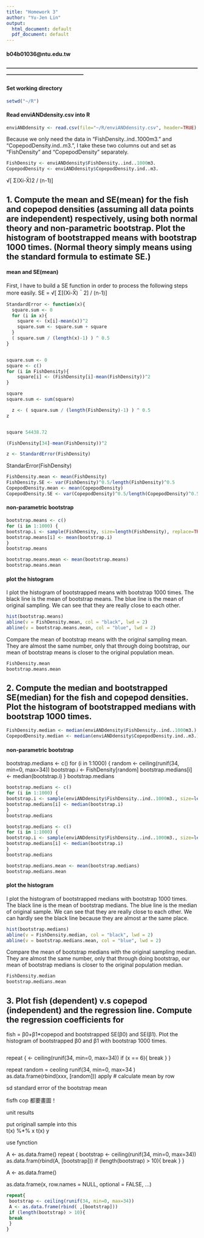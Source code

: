 ```yaml
---
title: "Homework 3"
author: "Yu-Jen Lin"
output:
  html_document: default
  pdf_document: default
---
```

#### b04b01036@ntu.edu.tw
#### --------------------------------------------------------------------------------------------------------------------------------------------------------

#### Set working directory
```r
setwd("~/R")
```

#### Read enviANDdensity.csv into R
```r
enviANDdensity <- read.csv(file="~/R/enviANDdensity.csv", header=TRUE)
```
Because we only need the data in "FishDensity..ind..1000m3." and "CopepodDensity.ind..m3.", I take these two columns out and set as "FishDensity" and "CopepodDensity" separately.
```r
FishDensity <- enviANDdensity$FishDensity..ind..1000m3.
CopepodDensity <- enviANDdensity$CopepodDensity.ind..m3.
```

√[ Σ(Xi-X̄)2 / (n-1)] 



## 1. Compute the mean and SE(mean) for the fish and copepod densities (assuming all data points are independent) respectively, using both normal theory and non-parametric bootstrap. Plot the histogram of bootstrapped means with bootstrap 1000 times. (Normal theory simply means using the standard formula to estimate SE.)
#### mean and SE(mean)
First, I have to build a SE function in order to process the following steps more easily. 
SE = √[ Σ[(Xi-X̄)＾2] / (n-1)] 
```r
StandardError <- function(x){
  square.sum <- 0
  for (i in x){
    square <- (x[i]-mean(x))^2
    square.sum <- square.sum + square
  }
  ( square.sum / (length(x)-1) ) ^ 0.5
}


square.sum <- 0
square <- c()
for (i in FishDensity){
    square[i] <- (FishDensity[i]-mean(FishDensity))^2
}

square
square.sum <- sum(square)

  z <- ( square.sum / (length(FishDensity)-1) ) ^ 0.5
z


square 54438.72

(FishDensity[34]-mean(FishDensity))^2

z <- StandardError(FishDensity)
```

StandarError(FishDensity)



```r
FishDensity.mean <- mean(FishDensity)
FishDensity.SE <- var(FishDensity)^0.5/length(FishDensity)^0.5
CopepodDensity.mean <- mean(CopepodDensity)
CopepodDensity.SE <- var(CopepodDensity)^0.5/length(CopepodDensity)^0.5
```
#### non-parametric bootstrap

```r
bootstrap.means <- c()
for (i in 1:1000) {
bootstrap.i <- sample(FishDensity, size=length(FishDensity), replace=TRUE)
bootstrap.means[i] <- mean(bootstrap.i)
}
bootstrap.means
```

```r
bootstrap.means.mean <- mean(bootstrap.means)
bootstrap.means.mean
```

#### plot the histogram
I plot the histogram of bootstrapped means with bootstrap 1000 times. The black line is the mean of bootstrap means. The blue line is the mean of original sampling. We can see that they are really close to each other.
```r
hist(bootstrap.means)
abline(v = FishDensity.mean, col = "black", lwd = 2)
abline(v = bootstrap.means.mean, col = "blue", lwd = 2)
```
Compare the mean of bootstrap means with the original sampling mean.
They are almost the same number, only that through doing bootstrap, our mean of bootstrap means is closer to the original population mean.
```r
FishDensity.mean
bootstrap.means.mean
```

## 2. Compute the median and bootstrapped SE(median) for the fish and copepod densities. Plot the histogram of bootstrapped medians with bootstrap 1000 times.
```r
FishDensity.median <- median(enviANDdensity$FishDensity..ind..1000m3.)
CopepodDensity.median <- median(enviANDdensity$CopepodDensity.ind..m3.)
```
#### non-parametric bootstrap



bootstrap.medians <- c()
for (i in 1:1000) {
random <- ceiling(runif(34, min=0, max=34))
bootstrap.i <- FishDensity[random]
bootstrap.medians[i] <- median(bootstrap.i)
}
bootstrap.medians



```r
bootstrap.medians <- c()
for (i in 1:1000) {
bootstrap.i <- sample(enviANDdensity$FishDensity..ind..1000m3., size=length(enviANDdensity$CopepodDensity.ind..m3.), replace=TRUE)
bootstrap.medians[i] <- median(bootstrap.i)
}
bootstrap.medians
```



```r
bootstrap.medians <- c()
for (i in 1:1000) {
bootstrap.i <- sample(enviANDdensity$FishDensity..ind..1000m3., size=length(enviANDdensity$CopepodDensity.ind..m3.), replace=TRUE)
bootstrap.medians[i] <- median(bootstrap.i)
}
bootstrap.medians
```

```r
bootstrap.medians.mean <- mean(bootstrap.medians)
bootstrap.medians.mean
```

#### plot the histogram
I plot the histogram of bootstrapped medians with bootstrap 1000 times. The black line is the mean of bootstrap medians. The blue line is the median of original sample. We can see that they are really close to each other. We can hardly see the black line because they are almost ar the same place.
```r
hist(bootstrap.medians)
abline(v = FishDensity.median, col = "black", lwd = 2)
abline(v = bootstrap.medians.mean, col = "blue", lwd = 2)
```

Compare the mean of bootstrap medians with the original sampling median.
They are almost the same number, only that through doing bootstrap, our mean of bootstrap medians is closer to the original population median.
```r
FishDensity.median
bootstrap.medians.mean
```



## 3. Plot fish (dependent) v.s copepod (independent) and the regression line. Compute the regression coefficients for
fish = β0+β1*copepod and bootstrapped SE(β0) and SE(β1). Plot the histogram of bootstrapped β0 and β1 with bootstrap 1000 times.
```r
```




repeat {
 <- ceiling(runif(34, min=0, max=34))
if (x == 6){
break
}
}

repeat
 random = ceoling runif(34, min=0, max=34 )
as.data.frame(rbind(xxx, [random]))
apply # calculate mean by row


sd
standard error of the bootstrap mean

fisfh cop 都要畫圖！


unit results

put originall sample into this  
t(x) %*% x t(x) y


use fynction





A <- as.data.frame()
repeat {
 bootstrap <- ceiling(runif(34, min=0, max=34))
 as.data.fram(rbind(A, [bootstrap]))
 if (length(bootstrap) > 10){
 break
 }
}

A <- as.data.frame()

as.data.frame(x, row.names = NULL, optional = FALSE, …)
```r
repeat{
 bootstrap <- ceiling(runif(34, min=0, max=34))
 A <- as.data.frame(rbind( ,[bootstrap]))
 if (length(bootstrap) > 10){
 break
 }
}
```



